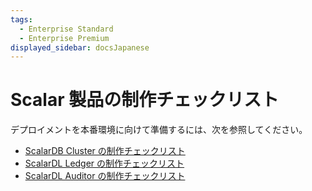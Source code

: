 ```yaml
---
tags:
  - Enterprise Standard
  - Enterprise Premium
displayed_sidebar: docsJapanese
---
```


# Scalar 製品の制作チェックリスト


<TranslationBanner />

デプロイメントを本番環境に向けて準備するには、次を参照してください。

* [ScalarDB Cluster の制作チェックリスト](ProductionChecklistForScalarDBCluster.mdx)
* [ScalarDL Ledger の制作チェックリスト](ProductionChecklistForScalarDLLedger.mdx)
* [ScalarDL Auditor の制作チェックリスト](ProductionChecklistForScalarDLAuditor.mdx)
